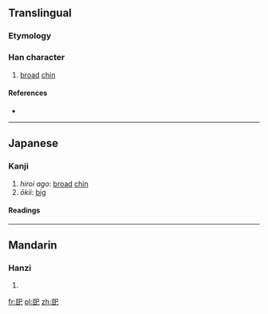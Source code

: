 ==Translingual==

===Etymology===
{{Han compound|𦣞|巳|c1=s|c2=p|t1=chin|ls=psc}}

===Han character===
{{Han char|rn=49|rad=己|as=06|sn=9|four=|canj=尸中口山 (SLRU)|ids=⿰[[𦣝]][[巳]]}}

# {{context|archaic|lang=mul}} [[broad]] [[chin]]

====References====
* {{Han ref|kx=0327.100|dkj=08757|dj=0631.160|hdz=20986.080|uh=5DF8|ud=24056}}

----

==Japanese==

===Kanji===
{{ja-kanji|grade=uc|rs=己06}}

# ''hiroi ago'': [[broad]] [[chin]] {{context|archaic|lang=ja}}
# ''ōkii'': [[big]]

====Readings====
{{ja-readings
|on=[[い]] (i), [[き]] (ki)
|kun=[[ひろいあご]] (hiroi ago), [[おおきい]] (ōkii)
}}

----

==Mandarin==

===Hanzi===
{{cmn-hanzi|pin=[[juǎn]] ([[juan3]]), [[yí]] ([[yi2]])|wg=chüan<sup>3</sup>, i<sup>2</sup>}}

# {{defn|lang=cmn|sort=己06}}

[[fr:巸]]
[[pl:巸]]
[[zh:巸]]